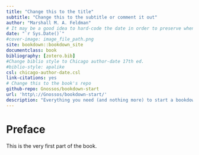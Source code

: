 ```yaml
--- 
title: "Change this to the title"
subtitle: "Change this to the subtitle or comment it out"
author: "Marshall M. A. Feldman"
# It may be a good idea to hard-code the date in order to preserve when the project started.
date: "`r Sys.Date()`"
#cover-image: image_file_path.png
site: bookdown::bookdown_site
documentclass: book
bibliography: [zotero.bib]
#Change biblio style to Chicago author-date 17th ed.
#biblio-style: apalike
csl: chicago-author-date.csl
link-citations: yes
# Change this to the book's repo
github-repo: Gnossos/bookdown-start
url: 'http\://Gnossos/bookdown-start/'
description: "Everything you need (and nothing more) to start a bookdown book."
---
```


# Preface {-}

This is the very first part of the book.
